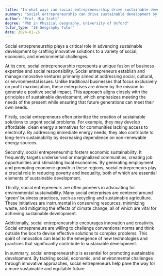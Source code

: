 ```yaml
---
title: "In what ways can social entrepreneurship drive sustainable development?"
summary: "Social entrepreneurship can drive sustainable development by innovating solutions to social, economic, and environmental challenges."
author: "Prof. Mia Scott"
degree: "PhD in Physical Geography, University of Oxford"
tutor_type: "IB Geography Tutor"
date: 2024-01-25
---
```


Social entrepreneurship plays a critical role in advancing sustainable development by crafting innovative solutions to a variety of social, economic, and environmental challenges.

At its core, social entrepreneurship represents a unique fusion of business expertise and social responsibility. Social entrepreneurs establish and manage innovative ventures primarily aimed at addressing social, cultural, or environmental issues. Unlike traditional businesses that focus exclusively on profit maximization, these enterprises are driven by the mission to generate a positive social impact. This approach aligns closely with the principles of sustainable development, which emphasizes meeting the needs of the present while ensuring that future generations can meet their own needs.

Firstly, social entrepreneurs often prioritize the creation of sustainable solutions to urgent social problems. For example, they may develop affordable, clean energy alternatives for communities lacking access to electricity. By addressing immediate energy needs, they also contribute to long-term sustainability by decreasing dependence on non-renewable energy sources.

Secondly, social entrepreneurship fosters economic sustainability. It frequently targets underserved or marginalized communities, creating job opportunities and stimulating local economies. By generating employment and promoting economic growth in these regions, social entrepreneurs play a crucial role in reducing poverty and inequality, both of which are essential elements of sustainable development.

Thirdly, social entrepreneurs are often pioneers in advocating for environmental sustainability. Many social enterprises are centered around 'green' business practices, such as recycling and sustainable agriculture. These initiatives are instrumental in conserving resources, minimizing waste, and mitigating the effects of climate change, all of which are vital for achieving sustainable development.

Additionally, social entrepreneurship encourages innovation and creativity. Social entrepreneurs are willing to challenge conventional norms and think outside the box to devise effective solutions to complex problems. This spirit of innovation can lead to the emergence of new technologies and practices that significantly contribute to sustainable development.

In summary, social entrepreneurship is essential for promoting sustainable development. By tackling social, economic, and environmental challenges through innovative approaches, social entrepreneurs help pave the way for a more sustainable and equitable future.
    